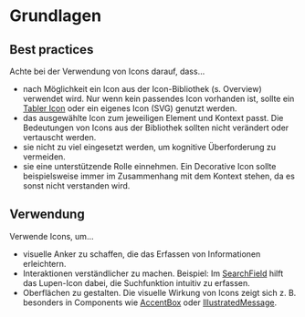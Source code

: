 # Grundlagen

## Best practices

Achte bei der Verwendung von Icons darauf, dass…

- nach Möglichkeit ein Icon aus der  Icon-Bibliothek (s. Overview) verwendet wird. Nur wenn kein passendes Icon vorhanden ist, sollte ein [Tabler Icon](https://tabler.io/icons) oder ein eigenes Icon (SVG) genutzt werden.
- das ausgewählte Icon zum jeweiligen Element und Kontext passt. Die Bedeutungen von Icons aus der Bibliothek sollten nicht verändert oder vertauscht werden.
- sie nicht zu viel eingesetzt werden, um kognitive Überforderung zu vermeiden.
- sie eine unterstützende Rolle einnehmen. Ein Decorative Icon sollte beispielsweise immer im Zusammenhang mit dem Kontext stehen, da es sonst nicht verstanden wird.

## Verwendung

Verwende Icons, um…

- visuelle Anker zu schaffen, die das Erfassen von Informationen erleichtern.
- Interaktionen verständlicher zu machen. Beispiel: Im [SearchField](/03-components/form-controls/search-field) hilft das Lupen-Icon dabei, die Suchfunktion intuitiv zu erfassen.
-  Oberflächen zu gestalten. Die visuelle Wirkung von Icons zeigt sich z. B. besonders in Components wie [AccentBox](/03-components/structure/accent-box) oder [IllustratedMessage](/03-components/content/illustrated-message).
